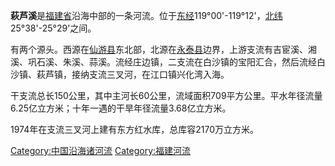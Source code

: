 '''萩芦溪'''是[[福建省|福建省]]沿海中部的一条河流。位于[[东经|东经]]119°00'-119°12'，[[北纬|北纬]]25°38'-25°29'之间。

有两个源头。西源在[[仙游县|仙游县]]东北部，北源在[[永泰县|永泰县]]边界，上游支流有吉宦溪、湘溪、巩石溪、朱溪、蒜溪。流经庄边镇，二支流在白沙镇的宝阳汇合，然后流经白沙镇、萩芦镇，接纳支流三叉河，在江口镇兴化湾入海。

干支流总长150公里，其中主河长60公里，流域面积709平方公里。平水年径流量6.25亿立方米；十年一遇的干旱年径流量3.68亿立方米。

1974年在支流三叉河上建有东方红水库，总库容2170万立方米。
{{东南沿海诸河}}
[[Category:中国沿海诸河流|Category:中国沿海诸河流]]
[[Category:福建河流|Category:福建河流]]